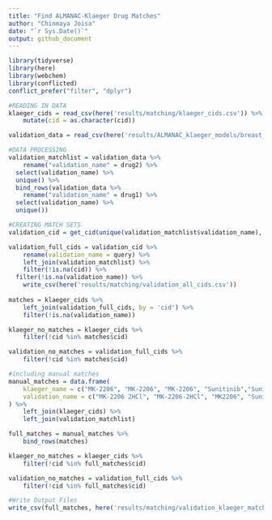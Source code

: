 ```yaml
---
title: "Find ALMANAC-Klaeger Drug Matches"
author: "Chinmaya Joisa"
date: "`r Sys.Date()`"
output: github_document
---
```


```r
library(tidyverse)
library(here)
library(webchem)
library(conflicted)
conflict_prefer("filter", "dplyr")
```

```r
#READING IN DATA
klaeger_cids = read_csv(here('results/matching/klaeger_cids.csv')) %>% 
	mutate(cid = as.character(cid))

validation_data = read_csv(here('results/ALMANAC_klaeger_models/breast_cancer_models/validation/all_validation_data.csv'))
```

```r
#DATA PROCESSING
validation_matchlist = validation_data %>% 
	rename("validation_name" = drug2) %>% 
  select(validation_name) %>% 
  unique() %>% 
  bind_rows(validation_data %>% 
	rename("validation_name" = drug1) %>% 
  select(validation_name) %>% 
  unique())
```

```r
#CREATING MATCH SETS
validation_cid = get_cid(unique(validation_matchlist$validation_name), from = "name", domain = "compound", match = "all", verbose = T) 

validation_full_cids = validation_cid %>% 
	rename(validation_name = query) %>% 
	left_join(validation_matchlist) %>% 
	filter(!is.na(cid)) %>% 
  filter(!is.na(validation_name)) %>% 
	write_csv(here('results/matching/validation_all_cids.csv'))
	
matches = klaeger_cids %>% 
	left_join(validation_full_cids, by = 'cid') %>% 
	filter(!is.na(validation_name))

klaeger_no_matches = klaeger_cids %>%
	filter(!cid %in% matches$cid)

validation_no_matches = validation_full_cids %>%
	filter(!cid %in% matches$cid)
```

```r
#including manual matches
manual_matches = data.frame(
	klaeger_name = c("MK-2206", "MK-2206", "MK-2206", "Sunitinib","Sunitinib", "Sorafenib", "Sorafenib", "LY-2584702", "LY-2584702", "Erlotinib", "Imatinib", "Imatinib"),
	validation_name = c("MK-2206 2HCl", "MK-2206-2HCl", "MK2206", "Sunitinib Malate", "Sunitinib-Malate", "Sorafenib Tosylate", "Sorafenib-Tosylate", "LY2584702 Tosylate","LY2584702-Tosylate", "Erlotinib HCl", "Imatinib Mesylate", "Imatinib-Mesylate")
) %>% 
	left_join(klaeger_cids) %>% 
	left_join(validation_matchlist)

full_matches = manual_matches %>% 
	bind_rows(matches)

klaeger_no_matches = klaeger_cids %>%
	filter(!cid %in% full_matches$cid)

validation_no_matches = validation_full_cids %>%
	filter(!cid %in% full_matches$cid)
```


```r
#Write Output Files
write_csv(full_matches, here('results/matching/validation_klaeger_matches.csv'))
```

